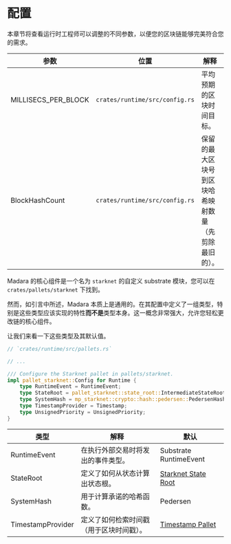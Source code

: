
# 配置

本章节将查看运行时工程师可以调整的不同参数，以便您的区块链能够完美符合您的需求。

| 参数           | 位置                       | 解释                                                                       | 默认   |
| ------------------- | ------------------------------ | ------------------------------------------------------------------------------------ | --------- |
| MILLISECS_PER_BLOCK | `crates/runtime/src/config.rs` | 平均预期的区块时间目标。                                                | 6000 (ms) |
| BlockHashCount      | `crates/runtime/src/config.rs` | 保留的最大区块号到区块哈希映射数量（先剪除最旧的）。 | 2400      |

Madara 的核心组件是一个名为 `starknet` 的自定义 substrate 模块，您可以在 `crates/pallets/starknet` 下找到。

然而，如引言中所述，Madara 本质上是通用的。在其配置中定义了一组类型，特别是这些类型应该实现的特性**而不是**类型本身。这一概念非常强大，允许您轻松更改链的核心组件。

让我们来看一下这些类型及其默认值。

```rust
// `crates/runtime/src/pallets.rs`

// ...

/// Configure the Starknet pallet in pallets/starknet.
impl pallet_starknet::Config for Runtime {
    type RuntimeEvent = RuntimeEvent;
    type StateRoot = pallet_starknet::state_root::IntermediateStateRoot<Self>;
    type SystemHash = mp_starknet::crypto::hash::pedersen::PedersenHasher;
    type TimestampProvider = Timestamp;
    type UnsignedPriority = UnsignedPriority;
}
```

| 类型              | 解释                                                   | 默认                                                                                                                        |
| ----------------- | ----------------------------------------------------------------- | ------------------------------------------------------------------------------------------------------------------------------ |
| RuntimeEvent      | 在执行外部交易时将发出的事件类型。         | Substrate RuntimeEvent                                                                                                         |
| StateRoot         | 定义了如何从状态计算出状态根。            | [Starknet State Root](https://docs.starknet.io/documentation/architecture_and_concepts/State/starknet-state/#state-commitment) |
| SystemHash        | 用于计算承诺的哈希函数。                     | Pedersen                                                                                                                       |
| TimestampProvider | 定义了如何检索时间戳（用于区块时间戳）。 | [Timestamp Pallet](https://docs.rs/pallet-timestamp/latest/pallet_timestamp/)                                                  |
